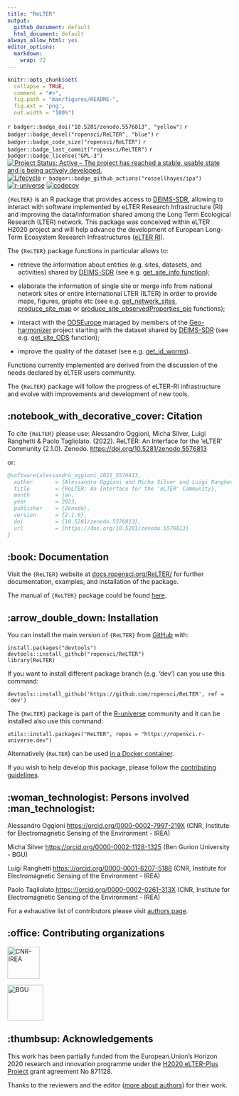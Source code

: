 ```yaml
---
title: "ReLTER"
output:
  github_document: default
  html_document: default
always_allow_html: yes
editor_options: 
  markdown: 
    wrap: 72
---
```


<!-- README.md is generated from README.Rmd. Please edit that file -->

```r
knitr::opts_chunk$set(
  collapse = TRUE,
  comment = "#>",
  fig.path = "man/figures/README-",
  fig.ext = 'png',
  out.width = "100%")
```

<!-- badges: start -->

<!-- other badges https://github.com/GuangchuangYu/badger -->

<!-- DOI badge -->

`r badger::badge_doi("10.5281/zenodo.5576813", "yellow")`
`r badger::badge_devel("ropensci/ReLTER", "blue")`
`r badger::badge_code_size("ropensci/ReLTER")`
`r badger::badge_last_commit("ropensci/ReLTER")`
`r badger::badge_license("GPL-3")` [![Project Status: Active – The
project has reached a stable, usable state and is being actively
developed.](https://www.repostatus.org/badges/latest/active.svg)](https://www.repostatus.org/#active)
[![Lifecycle](https://lifecycle.r-lib.org/articles/figures/lifecycle-stable.svg)](https://lifecycle.r-lib.org/articles/stages.html#stable)
`r badger::badge_github_actions("rossellhayes/ipa")`
[![r-universe](https://ropensci.r-universe.dev/badges/ReLTER)](https://ropengov.r-universe.dev/)
[![codecov](https://codecov.io/gh/ropensci/ReLTER/branch/dev/graph/badge.svg)](https://codecov.io/gh/ropensci/ReLTER)
<!-- CRAN badges -->
<!-- `r badger::badge_cran_release("ropensci/ReLTER", "orange")` -->
<!-- `r badger::badge_cran_checks("ReLTER")` -->
<!-- `r badger::badge_cran_download("badger", "last-month", "green")` -->
<!-- `r badgecreatr::badge_rdocumentation("ReLTER")` -->
<!-- badges: end -->

`{ReLTER}` is an R package that provides access to
[DEIMS-SDR](https://deims.org/), allowing to interact with software
implemented by eLTER Research Infrastructure (RI) and improving the
data/information shared among the Long Term Ecological Research (LTER)
network. This package was conceived within eLTER H2020 project and will
help advance the development of European Long-Term Ecosystem Research
Infrastructures ([eLTER RI](https://elter-ri.eu)).

The `{ReLTER}` package functions in particular allows to:

-   retrieve the information about entities (e.g. sites, datasets, and
    activities) shared by [DEIMS-SDR](https://deims.org/) (see e.g.
    [get_site_info
    function](https://docs.ropensci.org/ReLTER/reference/get_site_info.html));

-   elaborate the information of single site or merge info from national
    network sites or entire International LTER (ILTER) in order to
    provide maps, figures, graphs etc (see e.g.
    [get_network_sites](https://docs.ropensci.org/ReLTER/reference/get_network_sites.html),
    [produce_site_map](https://docs.ropensci.org/ReLTER/reference/produce_site_map.html)
    or
    [produce_site_observedProperties_pie](https://docs.ropensci.org/ReLTER/reference/produce_site_observedProperties_pie.html)
    functions);

-   interact with the [ODSEurope](maps.opendatascience.eu) managed by
    members of the
    [Geo-harmonizer](https://opendatascience.eu/geoharmonizer-project/)
    project starting with the dataset shared by
    [DEIMS-SDR](https://deims.org/) (see e.g.
    [get_site_ODS](https://docs.ropensci.org/ReLTER/reference/get_site_ODS.html)
    function);

-   improve the quality of the dataset (see e.g.
    [get_id_worms](https://docs.ropensci.org/ReLTER/reference/get_id_worms.html)).

Functions currently implemented are derived from the discussion of the
needs declared by eLTER users community.

The `{ReLTER}` package will follow the progress of eLTER-RI
infrastructure and evolve with improvements and development of new
tools.

<!-- about the icons https://github.com/ikatyang/emoji-cheat-sheet -->

## :notebook_with_decorative_cover: Citation

To cite `{ReLTER}` please use: Alessandro Oggioni, Micha Silver, Luigi Ranghetti
& Paolo Tagliolato. (2022). ReLTER: An Interface for the 'eLTER' Community
(2.1.0). Zenodo. <https://doi.org/10.5281/zenodo.5576813>

or:

``` bibtex
@software{alessandro_oggioni_2021_5576813,
  author       = {Alessandro Oggioni and Micha Silver and Luigi Ranghetti and Paolo Tagliolato},
  title        = {ReLTER: An Interface for the 'eLTER' Community},
  month        = jan,
  year         = 2023,
  publisher    = {Zenodo},
  version      = {2.1.0},
  doi          = {10.5281/zenodo.5576813},
  url          = {https://doi.org/10.5281/zenodo.5576813}
}
```

## :book: Documentation

Visit the `{ReLTER}` website at
[docs.ropensci.org/ReLTER/](https://docs.ropensci.org/ReLTER/) for
further documentation, examples, and installation of the package.

The manual of `{ReLTER}` package could be found 
[here](https://ropensci.r-universe.dev/manual/ReLTER.pdf).

## :arrow_double_down: Installation

You can install the main version of `{ReLTER}` from
[GitHub](https://github.com/ropensci/ReLTER) with:

    install.packages("devtools")
    devtools::install_github("ropensci/ReLTER")
    library(ReLTER)

If you want to install different package branch (e.g. 'dev') can you use this command:

    devtools::install_github('https://github.com/ropensci/ReLTER', ref = 'dev')

The `{ReLTER}` package is part of the [R-universe](https://r-universe.dev/) community
and it can be installed also use this command:

    utils::install.packages("ReLTER", repos = "https://ropensci.r-universe.dev")

Alternatively {`ReLTER`} can be used [in a Docker container](./articles/rocker_ReLTER.html).

If you wish to help develop this package, please follow the
[contributing guidelines](CONTRIBUTING.md).

## :woman_technologist: Persons involved :man_technologist:

Alessandro Oggioni <https://orcid.org/0000-0002-7997-219X> (CNR,
Institute for Electromagnetic Sensing of the Environment - IREA)

<!-- Add authors, reviewers including those who, within eLTER network, reviewed the package and add acknowledgements 
     in accordance with this https://ropensci.org/blog/2018/03/16/thanking-reviewers-in-metadata/ and this
     https://devguide.ropensci.org/building.html#authorship.
     Add the same in DESCRIPTION file -->

Micha Silver <https://orcid.org/0000-0002-1128-1325> (Ben Gurion
University - BGU)

Luigi Ranghetti <https:://orcid.org/0000-0001-6207-5188> (CNR, Institute
for Electromagnetic Sensing of the Environment - IREA)

Paolo Tagliolato <https:://orcid.org/0000-0002-0261-313X> (CNR,
Institute for Electromagnetic Sensing of the Environment - IREA)

For a exhaustive list of contributors please visit [authors
page](https://docs.ropensci.org/ReLTER/authors).

## :office: Contributing organizations

![CNR-IREA](man/figures/irea_logo.png){height="72"}
<!--a href="http://www.irea.cnr.it/en/"><img src="man/figures/irea_logo.png" height="40" align="left" /></a-->

![BGU](man/figures/bgu_logo.png){height="80"}
<!--a href="https://in.bgu.ac.il/en/"><img src="man/figures/bgu_logo.png" height="40" align="left" /></a-->

## :thumbsup: Acknowledgements

This work has been partially funded from the European Union's Horizon
2020 research and innovation programme under the [H2020 eLTER-Plus
Project](https://elter-ri.eu/elter-plus) grant agreement No 871128.

Thanks to the reviewers and the editor ([more about authors](https://docs.ropensci.org/ReLTER/authors.html)) for their work.
